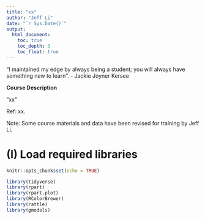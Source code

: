 ```yaml
---
title: "xx"
author: "Jeff Li"
date: "`r Sys.Date()`"
output: 
  html_document: 
    toc: true
    toc_depth: 3
    toc_float: true
---
```


"I maintained my edge by always being a student; you will always have something new to learn". - Jackie Joyner Kersee


**Course Description**

"xx"

Ref: xx.


Note: Some course materials and data have been revised for training by Jeff Li. 

# (I) Load required libraries
```r
knitr::opts_chunk$set(echo = TRUE)

library(tidyverse)
library(rpart)
library(rpart.plot)
library(RColorBrewer)
library(rattle)
library(gmodels)


```
